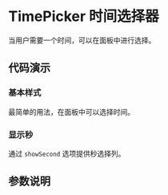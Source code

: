 
# TimePicker 时间选择器

<Subtitle>当用户需要一个时间，可以在面板中进行选择。</Subtitle>

## 代码演示

### 基本样式

最简单的用法，在面板中可以选择时间。

<Canvas>
  <Story id="components-timepicker--basic" />
</Canvas>

### 显示秒

通过 `showSecond` 选项提供秒选择列。

<Canvas>
  <Story id="components-timepicker--show-second" />
</Canvas>

## 参数说明

<ArgsTable of={TimePicker} />

